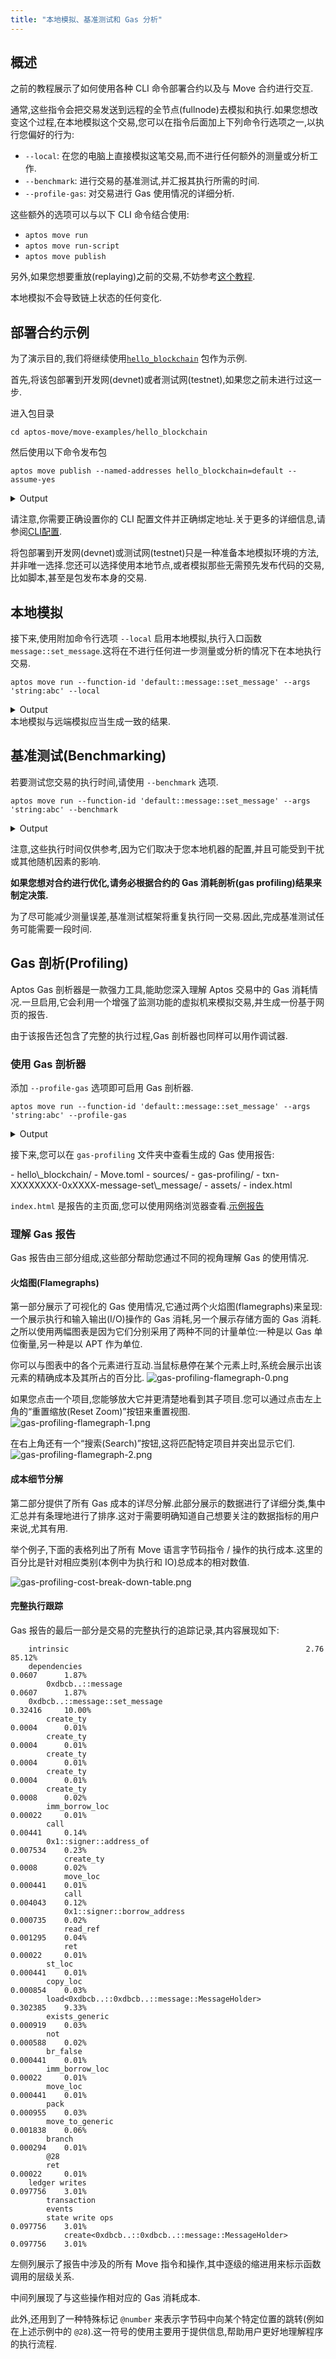 ```yaml
---
title: "本地模拟、基准测试和 Gas 分析"
---
```


## 概述


之前的教程展示了如何使用各种 CLI 命令部署合约以及与 Move 合约进行交互.

通常,这些指令会把交易发送到远程的全节点(fullnode)去模拟和执行.如果您想改变这个过程,在本地模拟这个交易,您可以在指令后面加上下列命令行选项之一,以执行您偏好的行为:

- `--local`: 在您的电脑上直接模拟这笔交易,而不进行任何额外的测量或分析工作.
- `--benchmark`: 进行交易的基准测试,并汇报其执行所需的时间.
- `--profile-gas`: 对交易进行 Gas 使用情况的详细分析.

这些额外的选项可以与以下 CLI 命令结合使用:

- `aptos move run`
- `aptos move run-script`
- `aptos move publish`

另外,如果您想要重放(replaying)之前的交易,不妨参考[这个教程](/zh/build/cli/replay-past-transactions).

<Aside type="note" emoji="ℹ️">
  本地模拟不会导致链上状态的任何变化.
</Aside>

## 部署合约示例

为了演示目的,我们将继续使用[`hello_blockchain`](https://github.com/aptos-labs/aptos-core/tree/main/aptos-move/move-examples/hello_blockchain) 包作为示例.

首先,将该包部署到开发网(devnet)或者测试网(testnet),如果您之前未进行过这一步.

进入包目录

```shellscript filename="Terminal"
cd aptos-move/move-examples/hello_blockchain
```

然后使用以下命令发布包

```shellscript filename="Terminal"
aptos move publish --named-addresses hello_blockchain=default --assume-yes
```

<details>
  <summary>Output</summary>

  ```shellscript
  {
    "Result": {
      "transaction_hash": "0xe4ae0ec4ea3474b2123838885b04d7f4b046c174d14d7dc1c56916f2eb553bcf",
      "gas_used": 1118,
      "gas_unit_price": 100,
      "sender": "dbcbe741d003a7369d87ec8717afb5df425977106497052f96f4e236372f7dd5",
      "sequence_number": 5,
      "success": true,
      "timestamp_us": 1713914742422749,
      "version": 1033819503,
      "vm_status": "Executed successfully"
    }
  }
  ```
</details>

请注意,你需要正确设置你的 CLI 配置文件并正确绑定地址.关于更多的详细信息,请参阅[CLI配置](/zh/build/cli/setup-cli).

<Aside type="note" emoji="ℹ️">
  将包部署到开发网(devnet)或测试网(testnet)只是一种准备本地模拟环境的方法,并非唯一选择.您还可以选择使用本地节点,或者模拟那些无需预先发布代码的交易,比如脚本,甚至是包发布本身的交易.
</Aside>

## 本地模拟

接下来,使用附加命令行选项 `--local` 启用本地模拟,执行入口函数 `message::set_message`.这将在不进行任何进一步测量或分析的情况下在本地执行交易.

```shellscript filename="Terminal"
aptos move run --function-id 'default::message::set_message' --args 'string:abc' --local
```

<details>
  <summary>Output</summary>

  ```shellscript
  Simulating transaction locally...
  {
    "Result": {
      "transaction_hash": "0x5aab20980688185eed2c9a27bab624c84b8b8117241cd4a367ba2a012069f57b",
      "gas_used": 441,
      "gas_unit_price": 100,
      "sender": "dbcbe741d003a7369d87ec8717afb5df425977106497052f96f4e236372f7dd5",
      "success": true,
      "version": 1033887414,
      "vm_status": "status EXECUTED of type Execution"
    }
  }
  ```
</details>

<Aside type="note" emoji="ℹ️">
  本地模拟与远端模拟应当生成一致的结果.
</Aside>

## 基准测试(Benchmarking)

若要测试您交易的执行时间,请使用 `--benchmark` 选项.

```shellscript filename="Terminal"
aptos move run --function-id 'default::message::set_message' --args 'string:abc' --benchmark
```

<details>
  <summary>Output</summary>

  ```shellscript
  Benchmarking transaction locally...
  Running time (cold code cache): 985.141µs
  Running time (warm code cache): 848.159µs
  {
    "Result": {
      "transaction_hash": "0xa2fe548d37f12ee79df13e70fdd8212e37074c1b080b89b7d92e82550684ecdb",
      "gas_used": 441,
      "gas_unit_price": 100,
      "sender": "dbcbe741d003a7369d87ec8717afb5df425977106497052f96f4e236372f7dd5",
      "success": true,
      "version": 1033936831,
      "vm_status": "status EXECUTED of type Execution"
    }
  }
  ```
</details>

注意,这些执行时间仅供参考,因为它们取决于您本地机器的配置,并且可能受到干扰或其他随机因素的影响.

**如果您想对合约进行优化,请务必根据合约的 Gas 消耗剖析(gas profiling)结果来制定决策.**

<Aside type="note" emoji="ℹ️">
  为了尽可能减少测量误差,基准测试框架将重复执行同一交易.因此,完成基准测试任务可能需要一段时间.
</Aside>

## Gas 剖析(Profiling)

Aptos Gas 剖析器是一款强力工具,能助您深入理解 Aptos 交易中的 Gas 消耗情况.一旦启用,它会利用一个增强了监测功能的虚拟机来模拟交易,并生成一份基于网页的报告.

由于该报告还包含了完整的执行过程,Gas 剖析器也同样可以用作调试器.

### 使用 Gas 剖析器

添加 `--profile-gas` 选项即可启用 Gas 剖析器.

```shellscript filename="Terminal"
aptos move run --function-id 'default::message::set_message' --args 'string:abc' --profile-gas
```

<details>
  <summary>Output</summary>

  ```shellscript
  Simulating transaction locally using the gas profiler...
  Gas report saved to gas-profiling/txn-d0bc3422-0xdbcb-message-set_message.
  {
    "Result": {
      "transaction_hash": "0xd0bc342232f14a6a7d2d45251719aee45373bdb53f68403cfc6dc6062c74fa9e",
      "gas_used": 441,
      "gas_unit_price": 100,
      "sender": "dbcbe741d003a7369d87ec8717afb5df425977106497052f96f4e236372f7dd5",
      "success": true,
      "version": 1034003962,
      "vm_status": "status EXECUTED of type Execution"
    }
  }
  ```
</details>

接下来,您可以在 `gas-profiling` 文件夹中查看生成的 Gas 使用报告:

<FileTree>
  - hello\_blockchain/
    - Move.toml
    - sources/
    - gas-profiling/
      - txn-XXXXXXXX-0xXXXX-message-set\_message/
        - assets/
        - index.html
</FileTree>

`index.html` 是报告的主页面,您可以使用网络浏览器查看.[示例报告](/zh/gas-profiling/sample-report/index.html)

### 理解 Gas 报告

Gas 报告由三部分组成,这些部分帮助您通过不同的视角理解 Gas 的使用情况.

#### 火焰图(Flamegraphs)

第一部分展示了可视化的 Gas 使用情况,它通过两个火焰图(flamegraphs)来呈现:一个展示执行和输入输出(I/O)操作的 Gas 消耗,另一个展示存储方面的 Gas 消耗.之所以使用两幅图表是因为它们分别采用了两种不同的计量单位:一种是以 Gas 单位衡量,另一种是以 APT 作为单位.

你可以与图表中的各个元素进行互动.当鼠标悬停在某个元素上时,系统会展示出该元素的精确成本及其所占的百分比.
![gas-profiling-flamegraph-0.png](~/images/gas-profiling-flamegraph-0.png)

如果您点击一个项目,您能够放大它并更清楚地看到其子项目.您可以通过点击左上角的“重置缩放(Reset Zoom)”按钮来重置视图.
![gas-profiling-flamegraph-1.png](~/images/gas-profiling-flamegraph-1.png)

在右上角还有一个“搜索(Search)”按钮,这将匹配特定项目并突出显示它们.
![gas-profiling-flamegraph-2.png](~/images/gas-profiling-flamegraph-2.png)

#### 成本细节分解

第二部分提供了所有 Gas 成本的详尽分解.此部分展示的数据进行了详细分类,集中汇总并有条理地进行了排序.这对于需要明确知道自己想要关注的数据指标的用户来说,尤其有用.

举个例子,下面的表格列出了所有 Move 语言字节码指令 / 操作的执行成本.这里的百分比是针对相应类别(本例中为执行和 IO)总成本的相对数值.

![gas-profiling-cost-break-down-table.png](~/images/gas-profiling-cost-break-down-table.png)

#### 完整执行跟踪

Gas 报告的最后一部分是交易的完整执行的追踪记录,其内容展现如下:

```text filename="Example execution trace"
    intrinsic                                                     2.76        85.12%
    dependencies                                                  0.0607      1.87%
        0xdbcb..::message                                         0.0607      1.87%
    0xdbcb..::message::set_message                                0.32416     10.00%
        create_ty                                                 0.0004      0.01%
        create_ty                                                 0.0004      0.01%
        create_ty                                                 0.0004      0.01%
        create_ty                                                 0.0004      0.01%
        create_ty                                                 0.0008      0.02%
        imm_borrow_loc                                            0.00022     0.01%
        call                                                      0.00441     0.14%
        0x1::signer::address_of                                   0.007534    0.23%
            create_ty                                             0.0008      0.02%
            move_loc                                              0.000441    0.01%
            call                                                  0.004043    0.12%
            0x1::signer::borrow_address                           0.000735    0.02%
            read_ref                                              0.001295    0.04%
            ret                                                   0.00022     0.01%
        st_loc                                                    0.000441    0.01%
        copy_loc                                                  0.000854    0.03%
        load<0xdbcb..::0xdbcb..::message::MessageHolder>          0.302385    9.33%
        exists_generic                                            0.000919    0.03%
        not                                                       0.000588    0.02%
        br_false                                                  0.000441    0.01%
        imm_borrow_loc                                            0.00022     0.01%
        move_loc                                                  0.000441    0.01%
        pack                                                      0.000955    0.03%
        move_to_generic                                           0.001838    0.06%
        branch                                                    0.000294    0.01%
        @28
        ret                                                       0.00022     0.01%
    ledger writes                                                 0.097756    3.01%
        transaction
        events
        state write ops                                           0.097756    3.01%
            create<0xdbcb..::0xdbcb..::message::MessageHolder>    0.097756    3.01%
```

左侧列展示了报告中涉及的所有 Move 指令和操作,其中逐级的缩进用来标示函数调用的层级关系.

中间列展现了与这些操作相对应的 Gas 消耗成本.

此外,还用到了一种特殊标记 `@number` 来表示字节码中向某个特定位置的跳转(例如在上述示例中的 `@28`).这一符号的使用主要用于提供信息,帮助用户更好地理解程序的执行流程.

